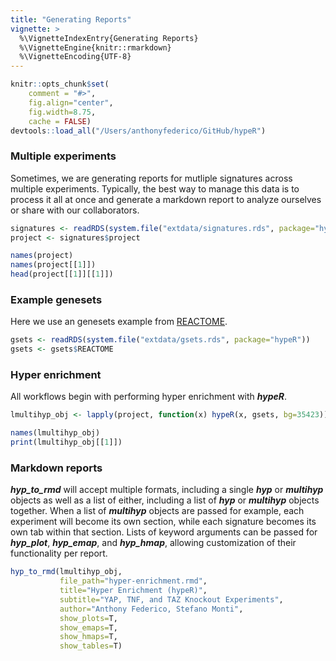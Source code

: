 ```yaml
---
title: "Generating Reports"
vignette: >
  %\VignetteIndexEntry{Generating Reports}
  %\VignetteEngine{knitr::rmarkdown}
  %\VignetteEncoding{UTF-8}
---
```


```r
knitr::opts_chunk$set(
    comment = "#>",
    fig.align="center",
    fig.width=8.75,
    cache = FALSE)
devtools::load_all("/Users/anthonyfederico/GitHub/hypeR")
```

### Multiple experiments
Sometimes, we are generating reports for mutliple signatures across multiple experiments. Typically, the best way to manage this data is to process it all at once and generate a markdown report to analyze ourselves or share with our collaborators.
```r

signatures <- readRDS(system.file("extdata/signatures.rds", package="hypeR"))
project <- signatures$project

```

```r

names(project)
names(project[[1]])
head(project[[1]][[1]])

```

### Example genesets
Here we use an genesets example from [REACTOME](https://reactome.org/).
```r

gsets <- readRDS(system.file("extdata/gsets.rds", package="hypeR"))
gsets <- gsets$REACTOME

```

### Hyper enrichment
All workflows begin with performing hyper enrichment with __*hypeR*__.
```r

lmultihyp_obj <- lapply(project, function(x) hypeR(x, gsets, bg=35423))

```

```r

names(lmultihyp_obj)
print(lmultihyp_obj[[1]])

```

### Markdown reports
__*hyp_to_rmd*__ will accept multiple formats, including a single __*hyp*__ or __*multihyp*__ objects as well as a list of either, including a list of __*hyp*__ or __*multihyp*__ objects together. When a list of __*multihyp*__ objects are passed for example, each experiment will become its own section, while each signature becomes its own tab within that section. Lists of keyword arguments can be passed for __*hyp_plot*__, __*hyp_emap*__, and __*hyp_hmap*__, allowing customization of their functionality per report.
```r

hyp_to_rmd(lmultihyp_obj,
           file_path="hyper-enrichment.rmd",
           title="Hyper Enrichment (hypeR)",
           subtitle="YAP, TNF, and TAZ Knockout Experiments",
           author="Anthony Federico, Stefano Monti",
           show_plots=T,
           show_emaps=T,
           show_hmaps=T,
           show_tables=T)

```
